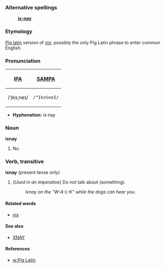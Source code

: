 ===Alternative spellings===
:'''[[ix-nay]]'''

===Etymology===
[[Pig latin]] version of [[nix]]; possibly the only Pig Latin phrase to enter common English.

===Pronunciation===
{| border=1 cellpadding=5
! [[w:International Phonetic Alphabet|IPA]] !! [[w:SAMPA|SAMPA]]
|-
| /ˈɪksˌneɪ/ || <tt>/"Iks%neI/</tt>
|}

*'''Hyphenation:''' ix·nay

===Noun===
'''ixnay'''

# No.

===Verb, transitive===
'''ixnay''' (present tense only)

# (''Used in an imperative'') Do not talk about (something).
#: ''Ixnay on the "W-A-L-K" while the dogs can hear you.''

====Related words====
*[[nix]]

====See also====
*[[XNAY]]

====References====

*[[w:Pig Latin]]